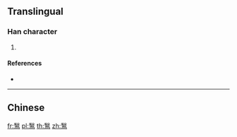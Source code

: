 {{character info/new}}
{{also|鷖}}
==Translingual==

===Han character===
{{Han char|rn=196|rad=鸟|as=11|sn=16|four=|canj=SEPYM}}

# {{defn|Han|sort=鸟11}}

====References====
* {{Han ref|kx=1505.141|hdz=74656.090|uh=9E65|ud=40549}}

----

==Chinese==
{{zh-see|鷖}}

[[fr:鹥]]
[[pl:鹥]]
[[th:鹥]]
[[zh:鹥]]